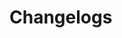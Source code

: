 
# Changelogs

<Cards>
  <Card title="@suspensive/react" href="https://github.com/suspensive/react/blob/main/packages/react/CHANGELOG.md" />
  <Card
    title="@suspensive/react-query"
    href="https://github.com/suspensive/react/blob/main/packages/react-query/CHANGELOG.md"
  />
</Cards>
